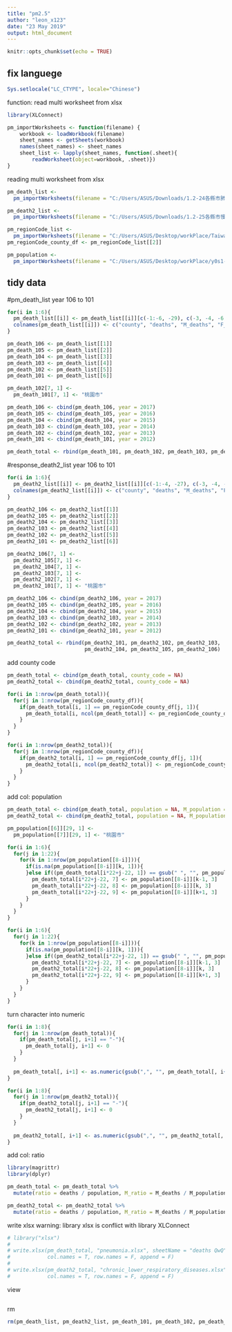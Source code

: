 ```yaml
---
title: "pm2.5"
author: "leon_x123"
date: "23 May 2019"
output: html_document
---
```


```r
knitr::opts_chunk$set(echo = TRUE)
```

## fix languege
```r
Sys.setlocale("LC_CTYPE", locale="Chinese")
```

function: read multi worksheet from xlsx
```r
library(XLConnect)

pm_importWorksheets <- function(filename) {
    workbook <- loadWorkbook(filename)
    sheet_names <- getSheets(workbook)
    names(sheet_names) <- sheet_names
    sheet_list <- lapply(sheet_names, function(.sheet){
        readWorksheet(object=workbook, .sheet)})
}
```

reading multi worksheet from xlsx
```r
pm_death_list <- 
  pm_importWorksheets(filename = "C:/Users/ASUS/Downloads/1.2-24各縣市肺炎死亡概況.xls")

pm_death2_list <- 
  pm_importWorksheets(filename = "C:/Users/ASUS/Downloads/1.2-25各縣市慢性下呼吸道疾病死亡概況.xls")

pm_regionCode_list <- 
  pm_importWorksheets(filename = "C:/Users/ASUS/Desktop/workPlace/Taiwan_code.xlsx")
pm_regionCode_county_df <- pm_regionCode_list[[2]]

pm_population <- 
  pm_importWorksheets(filename = "C:/Users/ASUS/Desktop/workPlace/y0s1-00000.xls")

```

## tidy data
#pm_death_list
year 106 to 101
```r
for(i in 1:6){
  pm_death_list[[i]] <- pm_death_list[[i]][c(-1:-6, -29), c(-3, -4, -6, -7, -9, -10)]
  colnames(pm_death_list[[i]]) <- c("county", "deaths", "M_deaths", "F_deaths")
}

pm_death_106 <- pm_death_list[[1]]
pm_death_105 <- pm_death_list[[2]]
pm_death_104 <- pm_death_list[[3]]
pm_death_103 <- pm_death_list[[4]]
pm_death_102 <- pm_death_list[[5]]
pm_death_101 <- pm_death_list[[6]]

pm_death_102[7, 1] <- 
  pm_death_101[7, 1] <- "桃園市"

pm_death_106 <- cbind(pm_death_106, year = 2017)
pm_death_105 <- cbind(pm_death_105, year = 2016)
pm_death_104 <- cbind(pm_death_104, year = 2015)
pm_death_103 <- cbind(pm_death_103, year = 2014)
pm_death_102 <- cbind(pm_death_102, year = 2013)
pm_death_101 <- cbind(pm_death_101, year = 2012)

pm_death_total <- rbind(pm_death_101, pm_death_102, pm_death_103, pm_death_104, pm_death_105, pm_death_106)
```

#response_death2_list
year 106 to 101
```r
for(i in 1:6){
  pm_death2_list[[i]] <- pm_death2_list[[i]][c(-1:-4, -27), c(-3, -4, -6, -7, -9, -10)]
  colnames(pm_death2_list[[i]]) <- c("county", "deaths", "M_deaths", "F_deaths")
}

pm_death2_106 <- pm_death2_list[[1]]
pm_death2_105 <- pm_death2_list[[2]]
pm_death2_104 <- pm_death2_list[[3]]
pm_death2_103 <- pm_death2_list[[4]]
pm_death2_102 <- pm_death2_list[[5]]
pm_death2_101 <- pm_death2_list[[6]]

pm_death2_106[7, 1] <- 
  pm_death2_105[7, 1] <- 
  pm_death2_104[7, 1] <- 
  pm_death2_103[7, 1] <- 
  pm_death2_102[7, 1] <- 
  pm_death2_101[7, 1] <- "桃園市"

pm_death2_106 <- cbind(pm_death2_106, year = 2017)
pm_death2_105 <- cbind(pm_death2_105, year = 2016)
pm_death2_104 <- cbind(pm_death2_104, year = 2015)
pm_death2_103 <- cbind(pm_death2_103, year = 2014)
pm_death2_102 <- cbind(pm_death2_102, year = 2013)
pm_death2_101 <- cbind(pm_death2_101, year = 2012)

pm_death2_total <- rbind(pm_death2_101, pm_death2_102, pm_death2_103, 
                         pm_death2_104, pm_death2_105, pm_death2_106)
```

add county code
```r
pm_death_total <- cbind(pm_death_total, county_code = NA)
pm_death2_total <- cbind(pm_death2_total, county_code = NA)

for(i in 1:nrow(pm_death_total)){
  for(j in 1:nrow(pm_regionCode_county_df)){
    if(pm_death_total[i, 1] == pm_regionCode_county_df[j, 1]){
      pm_death_total[i, ncol(pm_death_total)] <- pm_regionCode_county_df[j, 2]
    }
  }
}

for(i in 1:nrow(pm_death2_total)){
  for(j in 1:nrow(pm_regionCode_county_df)){
    if(pm_death2_total[i, 1] == pm_regionCode_county_df[j, 1]){
      pm_death2_total[i, ncol(pm_death2_total)] <- pm_regionCode_county_df[j, 2]
    }
  }
}
```

add col: population
```r
pm_death_total <- cbind(pm_death_total, population = NA, M_population = NA, F_population = NA)
pm_death2_total <- cbind(pm_death2_total, population = NA, M_population = NA, F_population = NA)

pm_population[[6]][29, 1] <- 
  pm_population[[7]][29, 1] <- "桃園市"

for(i in 1:6){
  for(j in 1:22){
    for(k in 1:nrow(pm_population[[8-i]])){
      if(is.na(pm_population[[8-i]][k, 1])){
      }else if((pm_death_total[i*22+j-22, 1]) == gsub(" ", "", pm_population[[8-i]][k, 1])){
        pm_death_total[i*22+j-22, 7] <- pm_population[[8-i]][k-1, 3]
        pm_death_total[i*22+j-22, 8] <- pm_population[[8-i]][k, 3]
        pm_death_total[i*22+j-22, 9] <- pm_population[[8-i]][k+1, 3]
      }
    }
  }
}

for(i in 1:6){
  for(j in 1:22){
    for(k in 1:nrow(pm_population[[8-i]])){
      if(is.na(pm_population[[8-i]][k, 1])){
      }else if((pm_death2_total[i*22+j-22, 1]) == gsub(" ", "", pm_population[[8-i]][k, 1])){
        pm_death2_total[i*22+j-22, 7] <- pm_population[[8-i]][k-1, 3]
        pm_death2_total[i*22+j-22, 8] <- pm_population[[8-i]][k, 3]
        pm_death2_total[i*22+j-22, 9] <- pm_population[[8-i]][k+1, 3]
      }
    }
  }
}
```

turn character into numeric
```r
for(i in 1:8){
  for(j in 1:nrow(pm_death_total)){
    if(pm_death_total[j, i+1] == "-"){
      pm_death_total[j, i+1] <- 0
    }
  }
  
  pm_death_total[, i+1] <- as.numeric(gsub(",", "", pm_death_total[, i+1]))
}

for(i in 1:8){
  for(j in 1:nrow(pm_death2_total)){
    if(pm_death2_total[j, i+1] == "-"){
      pm_death2_total[j, i+1] <- 0
    }
  }
  
  pm_death2_total[, i+1] <- as.numeric(gsub(",", "", pm_death2_total[, i+1]))
}
```

add col: ratio
```r
library(magrittr)
library(dplyr)

pm_death_total <- pm_death_total %>% 
  mutate(ratio = deaths / population, M_ratio = M_deaths / M_population, F_ratio = F_deaths / F_population)

pm_death2_total <- pm_death2_total %>% 
  mutate(ratio = deaths / population, M_ratio = M_deaths / M_population, F_ratio = F_deaths / F_population)
```

write xlsx
warning: library xlsx is conflict with library XLConnect
```r
# library("xlsx")
# 
# write.xlsx(pm_death_total, "pneumonia.xlsx", sheetName = "deaths QwQ",
#            col.names = T, row.names = F, append = F)
# 
# write.xlsx(pm_death2_total, "chronic_lower_respiratory_diseases.xlsx", sheetName = "deaths QwQ",
#            col.names = T, row.names = F, append = F)
```

view
```r

```

rm
```r
rm(pm_death_list, pm_death2_list, pm_death_101, pm_death_102, pm_death_103, pm_death_104, pm_death_105, pm_death_106, pm_death2_101, pm_death2_102, pm_death2_103, pm_death2_104, pm_death2_105, pm_death2_106, pm_regionCode_list, pm_regionCode_county_df, pm_population)
```



